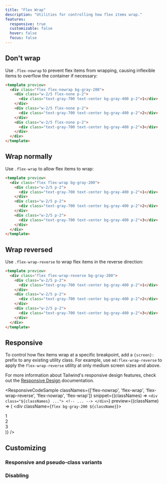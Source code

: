 ```yaml
---
title: "Flex Wrap"
description: "Utilities for controlling how flex items wrap."
features:
  responsive: true
  customizable: false
  hover: false
  focus: false
---
```




## Don't wrap

Use `.flex-nowrap` to prevent flex items from wrapping, causing inflexible items to overflow the container if necessary:

```html
<template preview>
  <div class="flex flex-nowrap bg-gray-200">
    <div class="w-2/5 flex-none p-2">
      <div class="text-gray-700 text-center bg-gray-400 p-2">1</div>
    </div>
    <div class="w-2/5 flex-none p-2">
      <div class="text-gray-700 text-center bg-gray-400 p-2">2</div>
    </div>
    <div class="w-2/5 flex-none p-2">
      <div class="text-gray-700 text-center bg-gray-400 p-2">3</div>
    </div>
  </div>
</template>
```

## Wrap normally

Use `.flex-wrap` to allow flex items to wrap:

```html
<template preview>
  <div class="flex flex-wrap bg-gray-200">
    <div class="w-2/5 p-2">
      <div class="text-gray-700 text-center bg-gray-400 p-2">1</div>
    </div>
    <div class="w-2/5 p-2">
      <div class="text-gray-700 text-center bg-gray-400 p-2">2</div>
    </div>
    <div class="w-2/5 p-2">
      <div class="text-gray-700 text-center bg-gray-400 p-2">3</div>
    </div>
  </div>
</template>
```

## Wrap reversed

Use `.flex-wrap-reverse` to wrap flex items in the reverse direction:

```html
<template preview>
  <div class="flex flex-wrap-reverse bg-gray-200">
    <div class="w-2/5 p-2">
      <div class="text-gray-700 text-center bg-gray-400 p-2">1</div>
    </div>
    <div class="w-2/5 p-2">
      <div class="text-gray-700 text-center bg-gray-400 p-2">2</div>
    </div>
    <div class="w-2/5 p-2">
      <div class="text-gray-700 text-center bg-gray-400 p-2">3</div>
    </div>
  </div>
</template>
```

## Responsive

To control how flex items wrap at a specific breakpoint, add a `{screen}:` prefix to any existing utility class. For example, use `md:flex-wrap-reverse` to apply the `flex-wrap-reverse` utility at only medium screen sizes and above.

For more information about Tailwind's responsive design features, check out the [Responsive Design](/docs/responsive-design) documentation.

<ResponsiveCodeSample
  classNames={['flex-nowrap', 'flex-wrap', 'flex-wrap-reverse', 'flex-nowrap', 'flex-wrap']}
  snippet={(classNames) => `
    <div class="${classNames} ...">
      <!-- ... -->
    </div>
  `}
  preview={(className) => (
    <div className={`flex bg-gray-200 ${className}`}>
      <div className="w-2/5 flex-none p-2">
        <div className="text-gray-700 text-center bg-gray-400 p-2">1</div>
      </div>
      <div className="w-2/5 flex-none p-2">
        <div className="text-gray-700 text-center bg-gray-400 p-2">2</div>
      </div>
      <div className="w-2/5 flex-none p-2">
        <div className="text-gray-700 text-center bg-gray-400 p-2">3</div>
      </div>
    </div>
  )}
/>

## Customizing

### Responsive and pseudo-class variants

<Variants plugin="flexWrap" name="flex-wrap" />

### Disabling

<Disabling plugin="flexWrap" name="flex-wrap" />
